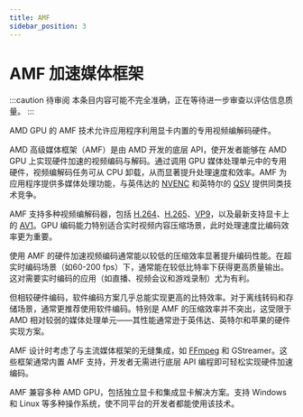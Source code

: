 ```yaml
---
title: AMF
sidebar_position: 3
---
```


# AMF 加速媒体框架

:::caution 待审阅
本条目内容可能不完全准确，正在等待进一步审查以评估信息质量。
:::

AMD GPU 的 AMF 技术允许应用程序利用显卡内置的专用视频编解码硬件。

AMD 高级媒体框架（AMF）是由 AMD 开发的底层 API，使开发者能够在 AMD GPU 上实现硬件加速的视频编码与解码。通过调用 GPU 媒体处理单元中的专用硬件，视频编解码任务可从 CPU 卸载，从而显著提升处理速度和效率。AMF 为应用程序提供多媒体处理功能，与英伟达的 [NVENC](./nvenc.mdx) 和英特尔的 [QSV](./qsv.mdx) 提供同类技术竞争。

AMF 支持多种视频编解码器，包括 [H.264](../video/AVC.mdx)、[H.265](../video/HEVC.mdx)、[VP9](../video/VP9.mdx)，以及最新支持显卡上的 [AV1](../video/AV1.mdx)。GPU 编码能力特别适合实时视频内容压缩场景，此时处理速度比编码效率更为重要。

使用 AMF 的硬件加速视频编码通常能以较低的压缩效率显著提升编码性能。在超实时编码场景（如60-200 fps）下，通常能在较低比特率下获得更高质量输出。这对需要实时编码的应用（如直播、视频会议和游戏录制）尤为有利。

但相较硬件编码，软件编码方案几乎总能实现更高的比特效率。对于离线转码和存储场景，通常更推荐使用软件编码。特别是 AMF 的压缩效率并不突出，这受限于 AMD 相对较弱的媒体处理单元——其性能通常逊于英伟达、英特尔和苹果的硬件实现方案。

AMF 设计时考虑了与主流媒体框架的无缝集成，如 [FFmpeg](../utilities/ffmpeg.mdx) 和 GStreamer。这些框架通常内置 AMF 支持，开发者无需进行底层 API 编程即可轻松实现硬件加速编码。

AMF 兼容多种 AMD GPU，包括独立显卡和集成显卡解决方案。支持 Windows 和 Linux 等多种操作系统，使不同平台的开发者都能使用该技术。